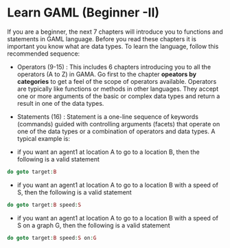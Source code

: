 # Learn GAML (Beginner -II)

If you are a beginner, the next 7 chapters will introduce you to  functions and statements in GAML language. Before you read these chapters it is important you know what are data types. To learn the language, follow this recommended sequence:



* Operators (9-15) : This includes 6 chapters introducing you to all the operators (A to Z) in GAMA. Go first to the chapter **opeators by categories** to get a feel of the scope of operators available.
Operators are typically like functions or methods in other languages. They accept one or more arguments of the basic or complex data types and return a result in one of the data types.

* Statements (16) : Statement is a one-line sequence of keywords (commands) guided with controlling arguments (facets) that operate on one of the data types or a combination of operators and data types. A typical example is:

- if you want an agent1 at location A to go to a location B, then the following is a valid statement

```php
do goto target:B
```

- if you want an agent1 at location A to go to a location B with a speed of S, then the following is a valid statement

```php
do goto target:B speed:S
```

- if you want an agent1 at location A to go to a location B with a speed of S on a graph G, then the following is a valid statement

```php
do goto target:B speed:S on:G
```